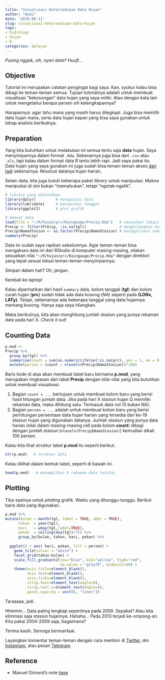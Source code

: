 ```yaml
---
title: "Visualisasi Ketersediaan Data Hujan"
author: "Andi"
date: '2019-08-11'
slug: visualisasi-ketersediaan-data-hujan
tags:
- hidrologi
- hujan
- R
categories: belajar
---
```


*Pusing nggak, sih, nyari data? Huuft...*

## Objective

Tutorial ini merupakan catatan pengingat bagi saya. Kan, syukur kalau bisa dibagi ke teman-teman semua. Tujuan tutorialnya adalah untuk membuat visualisasi "kekosongan" data hujan yang saya miliki. Atau dengan kata lain untuk mengetahui berapa persen *sih* kelengkapannya?

Harapannya: agar tahu mana yang masih harus dilegkapi. Juga bisa memilih data hujan mana, serta data hujan kapan yang bisa saya gunakan untuk tahap analisis berikutnya.

## Preparation

Yang kita butuhkan untuk melakukan ini semua tentu saja **data** hujan. Saya menyimpannya dalam format `.Rda`. Sebenarnya juga bisa dari `.csv` atau `.xls`, tapi kalau dalam format data R tentu lebih rapi. Jadi saya pakai itu. Data hujan yang saya gunakan ini juga sudah bisa teman-teman akses [dari tadi](#) sebenarnya. Resolusi datanya hujan harian.

Selain data, kita juga butuh beberapa paket *library* untuk manipulasi. Makna manipulasi di sini bukan "memalsukan", tetapi "ngotak-ngatik".

```r
# library yang dibutuhkan
library(dplyr)         # manipulasi data
library(lubridate)     # manipulasi tanggal
library(ggplot2)       # plot grafik
```

```r
# memuat data
load(file = "~/R/hujan/prc/Raingauge/Precip.Rda")   # sesuaikan lokasi file
Precip <- filter(Precip, !is.na(tgl))               # menghilangkan hari yang kosong (aneh, ya?)
Precip$NamaStasiun <- as.factor(Precip$NamaStasiun) # kategorisasi nama stasiun
summary(Precip)
```

Data ini sudah saya rapikan sebelumnya. Agar teman-teman bisa mengakses data ini dari RStudio di komputer masing-masing, silakan sesuaikan nilai `"~/R/hujan/prc/Raingauge/Precip.Rda"` dengan direktori yang tepat sesuai lokasi teman-teman menyimpannya.

Simpan dalam hati? Oh, jangan.

Kembali ke laptop!

Kalau diperhatikan dari hasil `summary` data, kolom tanggal (**tgl**) dan kolom curah hujan (**prc**) sudah tidak ada data kosong (*NA*) seperti pada **(LONx, LATy)**. Tetapi, sebenarnya ada beberapa tanggal yang data hujannya memang kosong. Hanya saja saya hilangkan.

Maka berikutnya, kita akan menghitung jumlah stasiun yang punya rekaman data pada hari X. *Check it out!*

## Counting Data

```r
p.mod <-
Precip %>%
  group_by(tgl) %>%
  summarise(count = sum(as.numeric(ifelse(!is.na(prc), yes = 1, no = 0)))) %>%
  mutate(persen = (count / nlevels(Precip$NamaStasiun))*100)
```

Baris kode di atas akan membuat tabel baru bernama **p.mod**, yang merupakan ringkasan dari tabel **Precip** dengan nilai-nilai yang kita butuhkan untuk membuat visualisasi.

1. Bagian `count = ...` bertujuan untuk membuat kolom baru yang berisi hasil hitungan jumlah data. Jika pada hari X stasiun hujan Q memiliki rekaman data, maka dihitung satu. Termasuk data nol (0 bukan NA).
2. Bagian `persen = ...` adalah untuk membuat kolom baru yang berisi perhitungan persentase data hujan harian yang tersedia dari ke-19 stasiun hujan yang digunakan datanya. Jumlah stasiun yang punya data harian (nilai dalam masing-masing cell pada kolom **count**) dibagi dengan jumlah stasiun (`nlevels(Precip$NamaStasiun)`) kemudian dikali 100 persen.

Kalau kita lihat struktur tabel **p.mod** itu seperti berikut.
```r
str(p.mod)   # struktur data
```

Kalau dilihat dalam bentuk tabel, seperti di bawah ini.
```r
head(p.mod)   # menampilkan 6 rekaman data teratas
```

## Plotting

Tiba saatnya untuk *plotting* grafik. Waktu yang ditunggu-tunggu. Berikut baris data yang digunakan.

```r
p.mod %>%
mutate(bulan = month(tgl, label = TRUE, abbr = TRUE),
      tahun  = year(tgl),
      hari   = wday(tgl,label=TRUE),
      pekan  = ceiling(day(tgl)/7)) %>%
      group_by(bulan, tahun, hari, pekan) %>%
  
  ggplot() + aes( hari, pekan, fill = persen) + 
    geom_tile(colour = "white") + 
    facet_grid(tahun~bulan) + 
    scale_fill_gradient2(low="blue", mid="yellow", high="red",
                         na.value = "grey70", midpoint=50) +
    theme(axis.title=element_blank(),
          axis.text=element_blank(),
          axis.ticks=element_blank(),
          strip.text=element_text(angle=0),
          strip.text.y=element_text(angle=0),
          panel.spacing = unit(0, "lines"))
```

Taraaaaa, jadi.

Hhmmm... Data paling lengkap sepertinya pada 2009. Sepakat? Atau kita eliminasi saja stasiun hujannya. Hahaha... Pada 2013 terjadi ke-ompong-an. Kita pakai 2004-2009 saja, bagaimana?

Terima kasih. Semoga bermanfaat.

Layangkan komentar teman-teman dengan cara mention di [Twitter](https://twitter.com/terusterang__), dm [Instagram](https://instagram.com/rakyatsipilbiasa/), atau pesan [Telegram](https://t.me/akherlan).

## Reference
- Manuel Gimond's note [here](https://mgimond.github.io/meteo_waterville/)